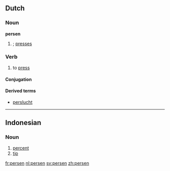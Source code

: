 ==Dutch==

===Noun===
'''persen'''

# {{nl-noun-form|pl=1|pers#Dutch|pers}}; [[presses]]

===Verb===
{{nl-verb|wk-t}}

# to [[press]]

====Conjugation====
{{nl-conj-wk|pers|dt=t}}

====Derived terms====
* [[perslucht]]

----

==Indonesian==

===Noun===
{{infl|id|noun}}

# [[percent]]
# [[tip]]

[[fr:persen]]
[[nl:persen]]
[[sv:persen]]
[[zh:persen]]